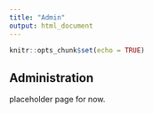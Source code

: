 ```yaml
---
title: "Admin"
output: html_document
---
```


```r
knitr::opts_chunk$set(echo = TRUE)
```

## Administration

placeholder page for now.
